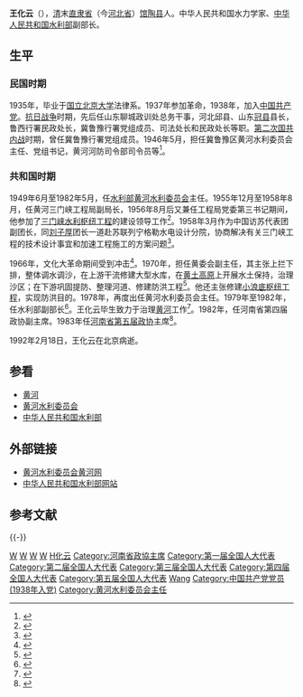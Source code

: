 {{Infobox Officeholder
|name              = 王化云
|original_name     = 
|honorific-suffix  = 
|image             = Wang Hua Yun.jpg
|imagesize         = 200
|smallimage        = 
|caption           = 王化雲
|office1           = [[黄河水利委员会|黄河水利委员会]]主任
|premier1          = 
|term_start1       = 
|term_end1         = 
|predecessor1      = 
|successor1        = 
|office2           = 
|premier2          = 
|deputy2           = 
|term_start2       = 
|term_end2         = 
|predecessor2      =
|successor2        = 
|office3      = 
|term_start3 = 
|term_end3    = 
|premier3     = 
|predecessor3 = 
|successor3   = 
|sex               = 男
|nationality       = {{PRC}}
|Native place      = [[直隶省|直隶省]]（今[[河北省|河北省]]）[[馆陶县|馆陶县]]
|birth_date        = 1908年1月7日
|birth_place       = [[直隶省|直隶省]]（今[[河北省|河北省]]）[[馆陶县|馆陶县]]
|death_date        = 1992年2月18日
|death_place       = 
|spouse            =  
|children          = 
| parents            = 
|party             = {{CPC}}
|relations         = 
|alma_mater        = [[北京大学|北京大学]]
|occupation        = 
|profession        = 高级工程师
|religion          = 
|signature         =
|website           = 
|footnotes         =
}}
'''王化云'''（{{bd|1908年|1月7日|1992年|2月18日|王化云}}），[[清朝|清]]末[[直隶省|直隶省]]（今[[河北省|河北省]]）[[馆陶县|馆陶县]]人。中华人民共和国水力学家、[[中华人民共和国水利部|中华人民共和国水利部]]副部长。

== 生平 ==
=== 民国时期 ===
1935年，毕业于[[国立北京大学|国立北京大学]]法律系。1937年参加革命，1938年，加入[[中国共产党|中国共产党]]。[[抗日战争|抗日战争]]时期，先后任山东聊城政训处总务干事，河北邱县、山东[[冠县|冠县]]县长，鲁西行署民政处长，冀鲁豫行署党组成员、司法处长和民政处长等职。[[第二次国共内战|第二次国共内战]]时期，曾任冀鲁豫行署党组成员。1946年5月，担任冀鲁豫区黄河水利委员会主任、党组书记，黄河河防司令部司令员等<ref>{{Cite book|title=河南当代人物辞典|last=林英海，葛纪谦主编|first=|publisher=河南当代人物辞典编辑委员会|year=2006年7月|isbn=|location=|pages=146}}</ref>。

=== 共和国时期 ===
1949年6月至1982年5月，任[[中华人民共和国水利部|水利部]][[黄河水利委员会|黄河水利委员会]]主任。1955年12月至1958年8月，任黄河三门峡工程局副局长，1956年8月后又兼任工程局党委第三书记期间，他参加了[[三门峡水利枢纽工程|三门峡水利枢纽工程]]的建设领导工作<ref>{{Cite book|title=中国改革大辞典 上|last=袁宝华|first=|publisher=海口：海南出版社|year=1992年12月|isbn=7-80590-275-5|location=|pages=1090}}</ref>。1958年3月作为中国访苏代表团副团长，同[[刘子厚|刘子厚]]团长一道赴苏联列宁格勒水电设计分院，协商解决有关三门峡工程的技术设计事宜和加速工程施工的方案问题<ref>{{Cite book|title=三门峡名人 三门峡文史资料 第十五辑|last=中国人民政治协商会议河南省三门峡市委员会，学习文史资料委员会编|first=|publisher=中国人民政治协商会议河南省三门峡市委员会，学习文史资料委员会编|year=2006年10月|isbn=|location=|pages=410-411}}</ref>。

1966年，文化大革命期间受到冲击<ref>{{Cite book|title=黄河志 11 黄河人文志|last=黄河水利委员会黄河志总编辑室编|first=|publisher=郑州：河南人民出版社|year=1994年10月|isbn=7-215-03262-0|location=|pages=191}}</ref>。1970年，担任黄委会副主任，其主张上拦下排，整体调水调沙，在上游干流修建大型水库，在[[黄土高原|黄土高原]]上开展水土保持，治理沙区；在下游巩固提防、整理河道、修建防洪工程<ref>{{Cite book|title=中共党史人物传 第56卷|last=王淇，陈志凌主编；中共党史人物研究会编|first=|publisher=西安：陕西人民出版社|year=1996年7月|isbn=7-224-03991-8|location=|pages=267}}</ref>。他还主张修建[[小浪底枢纽工程|小浪底枢纽工程]]，实现防洪目的。1978年，再度出任黄河水利委员会主任。1979年至1982年，任水利部副部长<ref>{{Cite book|title=水利大辞典|last=河海大学《水利大辞典》编辑修订委员会编|first=|publisher=上海：上海辞书出版社|year=2015年10月|isbn=978-7-5326-4474-2|location=|pages=516}}</ref>。王化云毕生致力于治理[[黄河|黄河]]工作<ref>{{Cite book|title=河南大学百年人物志|last=刘卫东|first=|publisher=郑州：河南大学出版社|year=2012年8月|isbn=7-5649-0858-4|location=|pages=342}}</ref>。1982年，任河南省第四届政协副主席。1983年任[[河南省政协|河南省第五届政协]]主席<ref>{{Cite book|title=冀鲁豫边区人物名录 上部|last=魏春明|first=|publisher=冀鲁豫边区党史研究会|year=2001年6月|isbn=|location=|pages=79}}</ref>。

1992年2月18日，王化云在北京病逝。

==参看==
* [[黄河|黄河]]
* [[黄河水利委员会|黄河水利委员会]]
* [[中华人民共和国水利部|中华人民共和国水利部]]

== 外部链接 ==
* [https://web.archive.org/web/20070306213757/http://www.yellowriver.gov.cn/ 黄河水利委员会黄河网]
* [https://web.archive.org/web/20070305223030/http://www.mwr.gov.cn/ 中华人民共和国水利部网站]

==参考文献==
{{reflist}}
{{-}}
{{start box}}
{{s-gov|prc}}
{{s-before|[[徐达本|徐达本]]}}
{{s-title|冀鲁豫区黄河水利委员会主任<br />[[黄河水利委员会|黄河水利委员会]]主任|1946年5月－1949年6月<br />1949年6月－1982年5月}}
{{s-after|[[袁隆|袁隆]]}}
{{end box}}
{{中华人民共和国河南省地方领导人}}
[[Category:中华人民共和国水利部副部长|W]]
[[Category:中国水利学家|W]]
[[Category:國立北京大學校友|W]]
[[Category:馆陶人|W]]
[[Category:王姓|H化云]]
[[Category:河南省政協主席|Category:河南省政協主席]]
[[Category:第一届全国人大代表|Category:第一届全国人大代表]]
[[Category:第二届全国人大代表|Category:第二届全国人大代表]]
[[Category:第三届全国人大代表|Category:第三届全国人大代表]]
[[Category:第四届全国人大代表|Category:第四届全国人大代表]]
[[Category:第五届全国人大代表|Category:第五届全国人大代表]]
[[Category:第六届全国人大代表|Wang]]
[[Category:中国共产党党员_(1938年入党)|Category:中国共产党党员 (1938年入党)]]
[[Category:黄河水利委员会主任|Category:黄河水利委员会主任]]